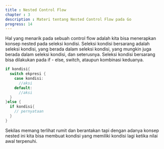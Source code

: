 ```yaml
---
title : Nested Control Flow
chapter : 3
description : Materi tentang Nested Control Flow pada Go
progress: 14
---
```


Hal yang menarik pada sebuah control flow adalah kita bisa menerapkan konsep 
nested pada seleksi kondisi. Seleksi kondisi bersarang adalah seleksi kondisi, 
yang berada dalam seleksi kondisi, yang mungkin juga berada dalam seleksi 
kondisi, dan seterusnya. Seleksi kondisi bersarang bisa dilakukan pada 
if - else, switch, ataupun kombinasi keduanya.

```go showLineNumbers 
if kondisi{
  switch ekpresi {
    case kondisi:
      //aksi
    default:
      //aksi
  }
}else {
  if kondisi{
    // pernyataan
  }
}
```

Sekilas memang terlihat rumit dan berantakan tapi dengan adanya konsep 
nested ini kita bisa membuat kondisi yang memiliki kondisi lagi ketika nilai 
awal terpenuhi.
